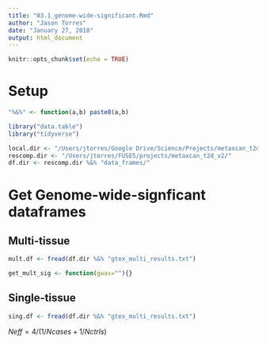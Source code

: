 ```yaml
---
title: "03.1_genome-wide-significant.Rmd"
author: "Jason Torres"
date: "January 27, 2018"
output: html_document
---
```


```r
knitr::opts_chunk$set(echo = TRUE)
```

# Setup 

```r
"%&%" <- function(a,b) paste0(a,b)

library("data.table")
library("tidyverse")

local.dir <- "/Users/jtorres/Google Drive/Science/Projects/metaxcan_t2d_v2/"
rescomp.dir <- "/Users/jtorres/FUSE5/projects/metaxcan_t2d_v2/"
df.dir <- rescomp.dir %&% "data_frames/"

```


# Get Genome-wide-signficant dataframes 

## Multi-tissue 

```r

mult.df <- fread(df.dir %&% "gtex_multi_results.txt")

```

```r

get_mult_sig <- function(gwas=""){}

```

## Single-tissue 

```r

sing.df <- fread(df.dir %&% "gtex_multi_results.txt")


```

$Neff = 4/(1/Ncases+1/Nctrls)$



